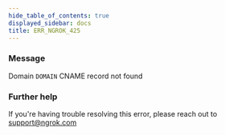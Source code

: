 ```yaml
---
hide_table_of_contents: true
displayed_sidebar: docs
title: ERR_NGROK_425
---
```


### Message

Domain `DOMAIN` CNAME record not found

### Further help

If you're having trouble resolving this error, please reach out to [support@ngrok.com](mailto:support@ngrok.com?subject=Help%20with%20ERR_NGROK_425)

